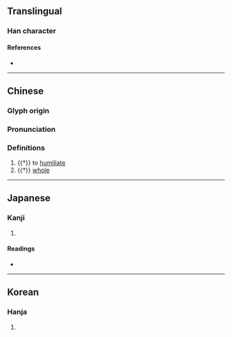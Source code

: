 {{character info/new}}
==Translingual==

===Han character===
{{Han char|rn=9|rad=人|as=07|sn=9|four=|canj=OJMU|ids=⿰亻完}}

====References====
* {{Han ref|kx=0104.260|dkj=00684|dj=0221.100|hdz=10166.070|uh=4FD2|ud=20434}}

----
==Chinese==
{{zh-forms}}

===Glyph origin===
{{Han etym}}

===Pronunciation===
{{zh-pron
|m=hùn
|c=wan6
|mc=y
|oc=y
|cat=v,n
}}

===Definitions===
{{zh-hanzi}}

# {{†}} to [[humiliate]]
# {{†}} [[whole]]

----

==Japanese==

===Kanji===
{{ja-kanji|grade=|rs=人07}}

# {{rfdef|ja|sort=人07}}

====Readings====
* {{ja-readings|on=[[こん]] (kon), [[ごん]] (gon), [[かん]] (kan)|kun=[[まつたし]] (matsutashi), [[けがす]] (kegasu)}}

----

==Korean==

===Hanja===
{{ko-hanja|hangeul=흔|rv=heun|mr=hŭn}}

# {{rfdef|ko|sort=人07}}